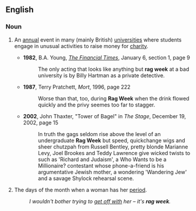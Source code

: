 ==English==

===Noun===
{{en-noun|head=[[rag]] [[week]]}}

# {{context|British|lang=en}} An [[annual]] event in many (mainly British) [[university|universities]] where students engage in unusual activities to raise money for [[charity]].
#* '''1982''', B.A. Young, ''[[w:The Financial Times|The Financial Times]]'', January 6, section 1, page 9
#*: The only acting that looks like anything but '''rag week''' at a bad university is by Billy Hartman as a private detective.
#* '''1987''', Terry Pratchett, ''Mort'', 1996, page 222
#*: Worse than that, too, during '''Rag Week''' when the drink flowed quickly and the privy seemes too far to stagger. 
#* '''2002''', John Thaxter, "Tower of Bagel" in ''The Stage'', December 19, 2002, page 15 
#*: In truth the gags seldom rise above the level of an undergraduate '''Rag Week''' but speed, quickchange wigs and sheer chutzpah from Russell Bentley, pretty blonde Marianne Levy, Joel Brookes and Teddy Lawrence give wicked twists to such as 'Richard and Judaism', a Who Wants to be a Millionaire? contestant whose phone-a-friend is his argumentative Jewish mother, a wondering 'Wandering Jew' and a savage Shylock rehearsal scene.
# {{context|coarse|British slang|from the former use by women of rags to protect their clothing from menstrual blood|lang=en}} The days of the month when a woman has her [[period]].
#: ''I wouldn't bother trying to [[get off with]] her &ndash; it's '''rag week'''.''